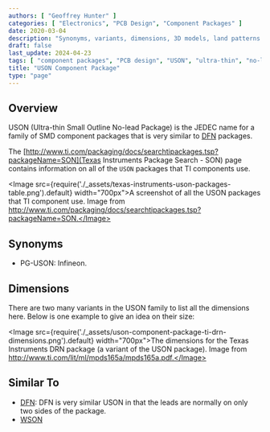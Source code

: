 ```yaml
---
authors: [ "Geoffrey Hunter" ]
categories: [ "Electronics", "PCB Design", "Component Packages" ]
date: 2020-03-04
description: "Synonyms, variants, dimensions, 3D models, land patterns and more info on the USON component package."
draft: false
last_update: 2024-04-23
tags: [ "component packages", "PCB design", "USON", "ultra-thin", "no-lead", "packages" ]
title: "USON Component Package"
type: "page"
---
```


## Overview

USON (Ultra-thin Small Outline No-lead Package) is the JEDEC name for a family of SMD component packages that is very similar to [DFN](/pcb-design/component-packages/dfn-component-package/) packages.

The [http://www.ti.com/packaging/docs/searchtipackages.tsp?packageName=SON](Texas Instruments Package Search - SON) page contains information on all of the `USON` packages that TI components use.

<Image src={require('./_assets/texas-instruments-uson-packages-table.png').default} width="700px">A screenshot of all the USON packages that TI component use. Image from http://www.ti.com/packaging/docs/searchtipackages.tsp?packageName=SON.</Image>

## Synonyms

* PG-USON: Infineon.

## Dimensions

There are two many variants in the USON family to list all the dimensions here. Below is one example to give an idea on their size:

<Image src={require('./_assets/uson-component-package-ti-drn-dimensions.png').default} width="700px">The dimensions for the Texas Instruments DRN package (a variant of the USON package). Image from http://www.ti.com/lit/ml/mpds165a/mpds165a.pdf.</Image>

## Similar To

* [DFN](/pcb-design/component-packages/dfn-component-package/): DFN is very similar USON in that the leads are normally on only two sides of the package.
* [WSON](/pcb-design/component-packages/wson-component-package/)
